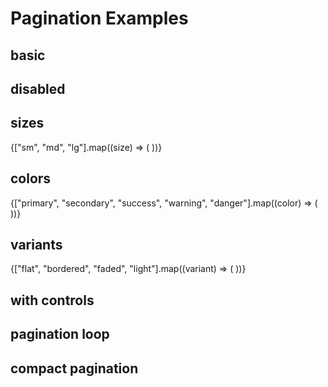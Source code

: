 
<Meta title="Showcase/Pagination" />

# Pagination Examples

<div style={{
    marginBottom: '32px'
}}>
    <h2>basic</h2>
    <Unstyled>
        <Pagination total={10} initialPage={1} />
    </Unstyled>
</div>

<div style={{
    marginBottom: '32px'
}}>
    <h2>disabled</h2>
    <Unstyled>
        <Pagination isDisabled total={10} initialPage={1} />
    </Unstyled>
</div>

<div style={{
    marginBottom: '32px'
}}>
    <h2>sizes</h2>
    <Unstyled>
        <div className="flex flex-wrap gap-4 items-center">
            {["sm", "md", "lg"].map((size) => (
                <Pagination key={size} total={10} initialPage={1} size={size} />
            ))}
        </div>
    </Unstyled>
</div>

<div style={{
    marginBottom: '32px'
}}>
    <h2>colors</h2>
    <Unstyled>
        <div className="flex flex-wrap gap-4 items-center">
            {["primary", "secondary", "success", "warning", "danger"].map((color) => (
                <Pagination key={color} total={10} initialPage={1} color={color} />
            ))}
        </div>
    </Unstyled>
</div>

<div style={{
    marginBottom: '32px'
}}>
    <h2>variants</h2>
    <Unstyled>
        <div className="flex flex-wrap gap-4 items-center">
            {["flat", "bordered", "faded", "light"].map((variant) => (
                <Pagination key={variant} total={10} initialPage={1} variant={variant} />
            ))}
        </div>
    </Unstyled>
</div>

<div style={{
    marginBottom: '32px'
}}>
    <h2>with controls</h2>
    <Unstyled>
        <Pagination showControls total={10} initialPage={1} />
    </Unstyled>
</div>

<div style={{
    marginBottom: '32px'
}}>
    <h2>pagination loop</h2>
    <Unstyled>
        <Pagination loop showControls color="success" total={5} initialPage={1} />
    </Unstyled>
</div>

<div style={{
    marginBottom: '32px'
}}>
    <h2>compact pagination</h2>
    <Unstyled>
        <Pagination isCompact showControls total={10} initialPage={1} />
    </Unstyled>
</div>
